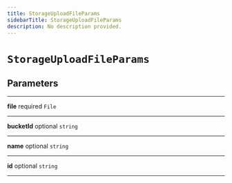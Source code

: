 ```yaml
---
title: StorageUploadFileParams
sidebarTitle: StorageUploadFileParams
description: No description provided.
---
```


# `StorageUploadFileParams`

## Parameters

---

**<span className="parameter-name">file</span>** <span className="optional-status">required</span> <code>File</code>

---

**<span className="parameter-name">bucketId</span>** <span className="optional-status">optional</span> <code>string</code>

---

**<span className="parameter-name">name</span>** <span className="optional-status">optional</span> <code>string</code>

---

**<span className="parameter-name">id</span>** <span className="optional-status">optional</span> <code>string</code>

---
